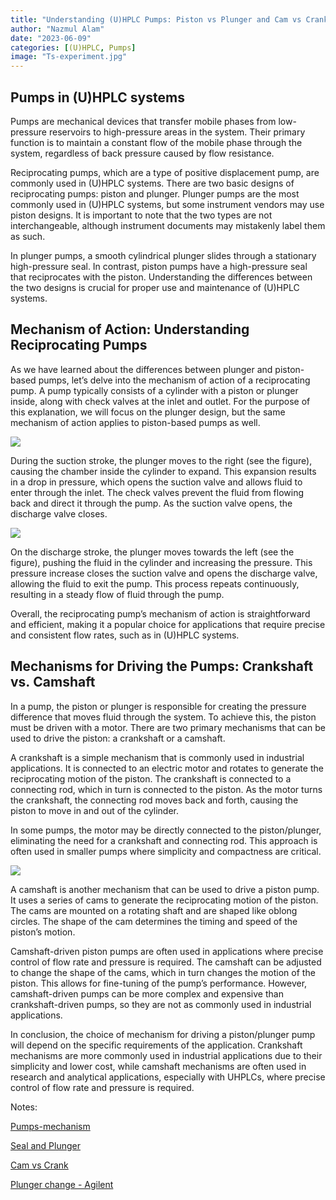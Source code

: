 ```yaml
---
title: "Understanding (U)HPLC Pumps: Piston vs Plunger and Cam vs Crankshaft Driven Mechanisms"
author: "Nazmul Alam"
date: "2023-06-09"
categories: [(U)HPLC, Pumps]
image: "Ts-experiment.jpg"
---
```


## Pumps in (U)HPLC systems

Pumps are mechanical devices that transfer mobile phases from low-pressure reservoirs to high-pressure areas in the system. Their primary function is to maintain a constant flow of the mobile phase through the system, regardless of back pressure caused by flow resistance.

Reciprocating pumps, which are a type of positive displacement pump, are commonly used in (U)HPLC systems. There are two basic designs of reciprocating pumps: piston and plunger. Plunger pumps are the most commonly used in (U)HPLC systems, but some instrument vendors may use piston designs. It is important to note that the two types are not interchangeable, although instrument documents may mistakenly label them as such.

In plunger pumps, a smooth cylindrical plunger slides through a stationary high-pressure seal. In contrast, piston pumps have a high-pressure seal that reciprocates with the piston. Understanding the differences between the two designs is crucial for proper use and maintenance of (U)HPLC systems.

## Mechanism of Action: Understanding Reciprocating Pumps

As we have learned about the differences between plunger and piston-based pumps, let's delve into the mechanism of action of a reciprocating pump. A pump typically consists of a cylinder with a piston or plunger inside, along with check valves at the inlet and outlet. For the purpose of this explanation, we will focus on the plunger design, but the same mechanism of action applies to piston-based pumps as well.

![](plunger-vs-piston.jpg){fig-align="center"}

During the suction stroke, the plunger moves to the right (see the figure), causing the chamber inside the cylinder to expand. This expansion results in a drop in pressure, which opens the suction valve and allows fluid to enter through the inlet. The check valves prevent the fluid from flowing back and direct it through the pump. As the suction valve opens, the discharge valve closes.

![](mechanism-of-pump.jpg){fig-align="center"}

On the discharge stroke, the plunger moves towards the left (see the figure), pushing the fluid in the cylinder and increasing the pressure. This pressure increase closes the suction valve and opens the discharge valve, allowing the fluid to exit the pump. This process repeats continuously, resulting in a steady flow of fluid through the pump.

Overall, the reciprocating pump's mechanism of action is straightforward and efficient, making it a popular choice for applications that require precise and consistent flow rates, such as in (U)HPLC systems.

## Mechanisms for Driving the Pumps: Crankshaft vs. Camshaft

In a pump, the piston or plunger is responsible for creating the pressure difference that moves fluid through the system. To achieve this, the piston must be driven with a motor. There are two primary mechanisms that can be used to drive the piston: a crankshaft or a camshaft.

A crankshaft is a simple mechanism that is commonly used in industrial applications. It is connected to an electric motor and rotates to generate the reciprocating motion of the piston. The crankshaft is connected to a connecting rod, which in turn is connected to the piston. As the motor turns the crankshaft, the connecting rod moves back and forth, causing the piston to move in and out of the cylinder.

In some pumps, the motor may be directly connected to the piston/plunger, eliminating the need for a crankshaft and connecting rod. This approach is often used in smaller pumps where simplicity and compactness are critical.

![](cam-mechanism.jpg){fig-align="center"}

A camshaft is another mechanism that can be used to drive a piston pump. It uses a series of cams to generate the reciprocating motion of the piston. The cams are mounted on a rotating shaft and are shaped like oblong circles. The shape of the cam determines the timing and speed of the piston's motion.

Camshaft-driven piston pumps are often used in applications where precise control of flow rate and pressure is required. The camshaft can be adjusted to change the shape of the cams, which in turn changes the motion of the piston. This allows for fine-tuning of the pump's performance. However, camshaft-driven pumps can be more complex and expensive than crankshaft-driven pumps, so they are not as commonly used in industrial applications.

In conclusion, the choice of mechanism for driving a piston/plunger pump will depend on the specific requirements of the application. Crankshaft mechanisms are more commonly used in industrial applications due to their simplicity and lower cost, while camshaft mechanisms are often used in research and analytical applications, especially with UHPLCs, where precise control of flow rate and pressure is required.

Notes:

[Pumps-mechanism](https://www.youtube.com/watch?v=4OJTN0M1DBk&ab_channel=MachineTechVideoBlog)

[Seal and Plunger](https://www.youtube.com/watch?v=PGDDQbegHMg&ab_channel=jboogz26)

[Cam vs Crank](https://www.explainthatstuff.com/cranks-and-cams.html)

[Plunger change - Agilent](https://www.youtube.com/watch?v=vFUVHssMnx4&ab_channel=AgilentTechnologies)
